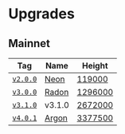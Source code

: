 # Upgrades

## Mainnet

| Tag                                                                   | Name                             | Height                                                  |
| --------------------------------------------------------------------- | -------------------------------- | ------------------------------------------------------- |
| [`v2.0.0`](https://github.com/noble-assets/noble/releases/tag/v2.0.0) | [Neon](/network/upgrades/neon)   | [119000](https://www.mintscan.io/noble/blocks/119000)   |
| [`v3.0.0`](https://github.com/noble-assets/noble/releases/tag/v3.0.0) | [Radon](/network/upgrades/radon) | [1296000](https://www.mintscan.io/noble/blocks/1296000) |
| [`v3.1.0`](https://github.com/noble-assets/noble/releases/tag/v3.1.0) | v3.1.0                           | [2672000](https://www.mintscan.io/noble/block/2672000)  |
| [`v4.0.1`](https://github.com/noble-assets/noble/releases/tag/v4.0.1) | [Argon](/network/upgrades/argon) | [3377500](https://www.mintscan.io/noble/block/3377500)  |
